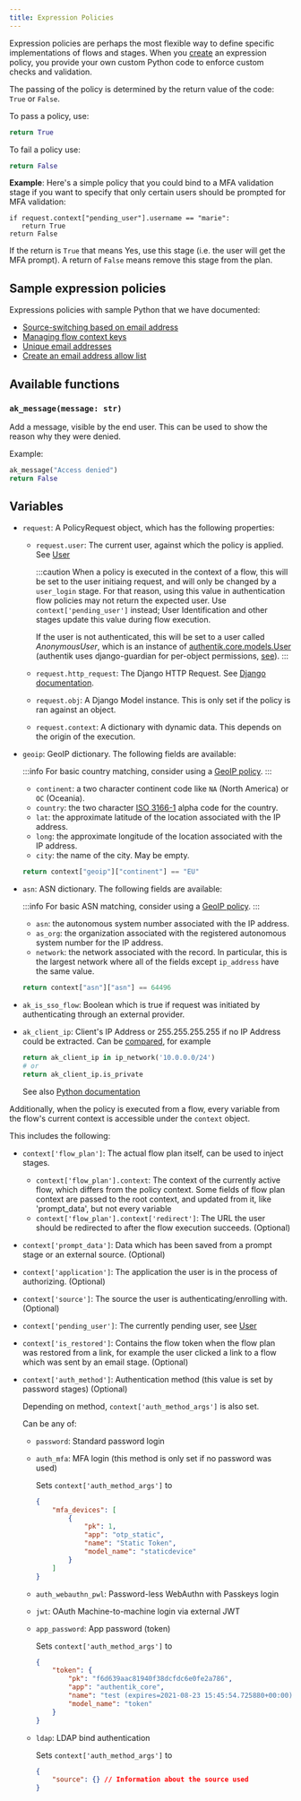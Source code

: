 ```yaml
---
title: Expression Policies
---
```


Expression policies are perhaps the most flexible way to define specific implementations of flows and stages. When you [create](./working_with_policies.md#create-a-policy) an expression policy, you provide your own custom Python code to enforce custom checks and validation.

The passing of the policy is determined by the return value of the code: `True` or `False`.

To pass a policy, use:

```python
return True
```

To fail a policy use:

```python
return False
```

**Example**:
Here's a simple policy that you could bind to a MFA validation stage if you want to specify that only certain users should be prompted for MFA validation:

```
if request.context["pending_user"].username == "marie":
   return True
return False
```

If the return is `True` that means Yes, use this stage (i.e. the user will get the MFA prompt). A return of `False` means remove this stage from the plan.

## Sample expression policies

Expressions policies with sample Python that we have documented:

- [Source-switching based on email address](./expression/source_switch.md)
- [Managing flow context keys](./expression/managing_flow_context_keys.md)
- [Unique email addresses](./expression/unique_email.md)
- [Create an email address allow list](./expression/whitelist_email.md)

## Available functions

### `ak_message(message: str)`

Add a message, visible by the end user. This can be used to show the reason why they were denied.

Example:

```python
ak_message("Access denied")
return False
```


<Functions />

## Variables


<Objects />

- `request`: A PolicyRequest object, which has the following properties:
    - `request.user`: The current user, against which the policy is applied. See [User](../../users-sources/user/index.mdx)

        :::caution
        When a policy is executed in the context of a flow, this will be set to the user initiaing request, and will only be changed by a `user_login` stage. For that reason, using this value in authentication flow policies may not return the expected user. Use `context['pending_user']` instead; User Identification and other stages update this value during flow execution.

        If the user is not authenticated, this will be set to a user called _AnonymousUser_, which is an instance of [authentik.core.models.User](https://docs.djangoproject.com/en/4.1/ref/contrib/auth/#django.contrib.auth.models.User) (authentik uses django-guardian for per-object permissions, [see](https://django-guardian.readthedocs.io/en/stable/)).
        :::

    - `request.http_request`: The Django HTTP Request. See [Django documentation](https://docs.djangoproject.com/en/4.1/ref/request-response/#httprequest-objects).
    - `request.obj`: A Django Model instance. This is only set if the policy is ran against an object.
    - `request.context`: A dictionary with dynamic data. This depends on the origin of the execution.

- `geoip`: GeoIP dictionary. The following fields are available:

    :::info
    For basic country matching, consider using a [GeoIP policy](./index.md#geoip-policy).
    :::
    - `continent`: a two character continent code like `NA` (North America) or `OC` (Oceania).
    - `country`: the two character [ISO 3166-1](https://en.wikipedia.org/wiki/ISO_3166-1) alpha code for the country.
    - `lat`: the approximate latitude of the location associated with the IP address.
    - `long`: the approximate longitude of the location associated with the IP address.
    - `city`: the name of the city. May be empty.

    ```python
    return context["geoip"]["continent"] == "EU"
    ```

- `asn`: ASN dictionary. The following fields are available:

    :::info
    For basic ASN matching, consider using a [GeoIP policy](./index.md#geoip-policy).
    :::
    - `asn`: the autonomous system number associated with the IP address.
    - `as_org`: the organization associated with the registered autonomous system number for the IP address.
    - `network`: the network associated with the record. In particular, this is the largest network where all of the fields except `ip_address` have the same value.

    ```python
    return context["asn"]["asn"] == 64496
    ```

- `ak_is_sso_flow`: Boolean which is true if request was initiated by authenticating through an external provider.
- `ak_client_ip`: Client's IP Address or 255.255.255.255 if no IP Address could be extracted. Can be [compared](#comparing-ip-addresses), for example

    ```python
    return ak_client_ip in ip_network('10.0.0.0/24')
    # or
    return ak_client_ip.is_private
    ```

    See also [Python documentation](https://docs.python.org/3/library/ipaddress.html#ipaddress.ip_address)

Additionally, when the policy is executed from a flow, every variable from the flow's current context is accessible under the `context` object.

This includes the following:

- `context['flow_plan']`: The actual flow plan itself, can be used to inject stages.
    - `context['flow_plan'].context`: The context of the currently active flow, which differs from the policy context. Some fields of flow plan context are passed to the root context, and updated from it, like 'prompt_data', but not every variable
    - `context['flow_plan'].context['redirect']`: The URL the user should be redirected to after the flow execution succeeds. (Optional)

- `context['prompt_data']`: Data which has been saved from a prompt stage or an external source. (Optional)
- `context['application']`: The application the user is in the process of authorizing. (Optional)
- `context['source']`: The source the user is authenticating/enrolling with. (Optional)
- `context['pending_user']`: The currently pending user, see [User](../../users-sources/user/user_ref.mdx)
- `context['is_restored']`: Contains the flow token when the flow plan was restored from a link, for example the user clicked a link to a flow which was sent by an email stage. (Optional)
- `context['auth_method']`: Authentication method (this value is set by password stages) (Optional)

    Depending on method, `context['auth_method_args']` is also set.

    Can be any of:
    - `password`: Standard password login
    - `auth_mfa`: MFA login (this method is only set if no password was used)

        Sets `context['auth_method_args']` to

        ```json
        {
            "mfa_devices": [
                {
                    "pk": 1,
                    "app": "otp_static",
                    "name": "Static Token",
                    "model_name": "staticdevice"
                }
            ]
        }
        ```

    - `auth_webauthn_pwl`: Password-less WebAuthn with Passkeys login
    - `jwt`: OAuth Machine-to-machine login via external JWT
    - `app_password`: App password (token)

        Sets `context['auth_method_args']` to

        ```json
        {
            "token": {
                "pk": "f6d639aac81940f38dcfdc6e0fe2a786",
                "app": "authentik_core",
                "name": "test (expires=2021-08-23 15:45:54.725880+00:00)",
                "model_name": "token"
            }
        }
        ```

    - `ldap`: LDAP bind authentication

        Sets `context['auth_method_args']` to

        ```json
        {
            "source": {} // Information about the source used
        }
        ```
